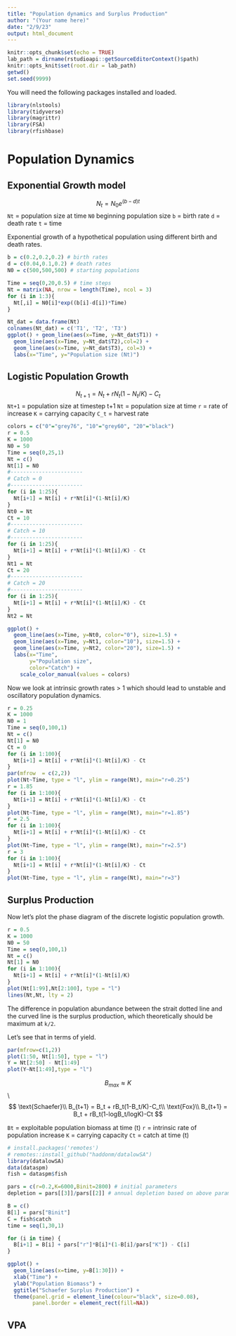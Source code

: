 ```yaml
---
title: "Population dynamics and Surplus Production"
author: "(Your name here)"
date: "2/9/23"
output: html_document
---
```


```r
knitr::opts_chunk$set(echo = TRUE)
lab_path = dirname(rstudioapi::getSourceEditorContext()$path)
knitr::opts_knit$set(root.dir = lab_path)
getwd()
set.seed(9999)
```

You will need the following packages installed and loaded. 
```r
library(nlstools)
library(tidyverse)
library(magrittr)
library(FSA)
library(rfishbase)
```  

# Population Dynamics

## Exponential Growth model
$$
N_t = N_0e^{(b-d)t}
$$
`Nt` = population size at time
`N0` beginning population size
`b` = birth rate
`d` = death rate
`t` = time

Exponential growth of a hypothetical population using different birth and death rates.
```r
b = c(0.2,0.2,0.2) # birth rates
d = c(0.04,0.1,0.2) # death rates
N0 = c(500,500,500) # starting populations

Time = seq(0,20,0.5) # time steps
Nt = matrix(NA, nrow = length(Time), ncol = 3)
for (i in 1:3){
  Nt[,i] = N0[i]*exp((b[i]-d[i])*Time)
}

Nt_dat = data.frame(Nt)
colnames(Nt_dat) = c('T1', 'T2', 'T3')
ggplot() + geom_line(aes(x=Time, y=Nt_dat$T1)) +
  geom_line(aes(x=Time, y=Nt_dat$T2),col=2) +
  geom_line(aes(x=Time, y=Nt_dat$T3), col=3) + 
  labs(x="Time", y="Population size (Nt)")
```

## Logistic Population Growth


$$
N_{t+1} = N_t + rN_t(1-N_t/K) - C_t 
$$
`Nt+1` = population size at timestep t+1
`Nt` = population size at time
`r` = rate of increase
`K` = carrying capacity
`C_t` = harvest rate  

```r
colors = c("0"="grey76", "10"="grey60", "20"="black")
r = 0.5
K = 1000
N0 = 50
Time = seq(0,25,1)
Nt = c()
Nt[1] = N0
#-----------------------
# Catch = 0
#-----------------------
for (i in 1:25){
  Nt[i+1] = Nt[i] + r*Nt[i]*(1-Nt[i]/K)
}
Nt0 = Nt
Ct = 10
#-----------------------
# Catch = 10
#-----------------------
for (i in 1:25){
  Nt[i+1] = Nt[i] + r*Nt[i]*(1-Nt[i]/K) - Ct
}
Nt1 = Nt
Ct = 20
#-----------------------
# Catch = 20
#-----------------------
for (i in 1:25){
  Nt[i+1] = Nt[i] + r*Nt[i]*(1-Nt[i]/K) - Ct
}
Nt2 = Nt

ggplot() + 
  geom_line(aes(x=Time, y=Nt0, color="0"), size=1.5) +
  geom_line(aes(x=Time, y=Nt1, color="10"), size=1.5) +
  geom_line(aes(x=Time, y=Nt2, color="20"), size=1.5) + 
  labs(x="Time", 
       y="Population size",
       color="Catch") +
    scale_color_manual(values = colors)
```
  
Now we look at intrinsic growth rates > 1 which should lead to unstable and oscillatory population dynamics. 
```r
r = 0.25
K = 1000
N0 = 1
Time = seq(0,100,1)
Nt = c()
Nt[1] = N0
Ct = 0
for (i in 1:100){
  Nt[i+1] = Nt[i] + r*Nt[i]*(1-Nt[i]/K) - Ct
}
par(mfrow  = c(2,2))
plot(Nt~Time, type = "l", ylim = range(Nt), main="r=0.25")
r = 1.85
for (i in 1:100){
  Nt[i+1] = Nt[i] + r*Nt[i]*(1-Nt[i]/K) - Ct
}
plot(Nt~Time, type = "l", ylim = range(Nt), main="r=1.85")
r = 2.5
for (i in 1:100){
  Nt[i+1] = Nt[i] + r*Nt[i]*(1-Nt[i]/K) - Ct
}
plot(Nt~Time, type = "l", ylim = range(Nt), main="r=2.5")
r = 3
for (i in 1:100){
  Nt[i+1] = Nt[i] + r*Nt[i]*(1-Nt[i]/K) - Ct
}
plot(Nt~Time, type = "l", ylim = range(Nt), main="r=3")
```

## Surplus Production

Now let's plot the phase diagram of the discrete logistic population growth.
```r
r = 0.5
K = 1000
N0 = 50
Time = seq(0,100,1)
Nt = c()
Nt[1] = N0
for (i in 1:100){
  Nt[i+1] = Nt[i] + r*Nt[i]*(1-Nt[i]/K)
}
plot(Nt[1:99],Nt[2:100], type = "l")
lines(Nt,Nt, lty = 2)
```
The difference in population abundance between the strait dotted line and the curved line is the surplus production, which theoretically should be maximum at `k/2`. 

Let's see that in terms of yield.
```r
par(mfrow=c(1,2))
plot(1:50, Nt[1:50], type = "l") 
Y = Nt[2:50] - Nt[1:49]
plot(Y~Nt[1:49],type = "l")
```

$$
B_{max} \approx K
$$
\\
$$
\text{Schaefer}\\
B_{t+1} = B_t + rB_t(1-B_t/K)-C_t\\
\text{Fox}\\
B_{t+1} = B_t + rB_t(1-logB_t/logK)-Ct
$$

`Bt` = exploitable population biomass at time (t)
`r` = intrinsic rate of population increase
`K` = carrying capacity
`Ct` = catch at time (t)

```r
# install.packages('remotes')
# remotes::install_github("haddonm/datalowSA")
library(datalowSA)
data(dataspm)
fish = dataspm$fish
```

```r
pars = c(r=0.2,K=6000,Binit=2800) # initial parameters
depletion = pars[[3]]/pars[[2]] # annual depletion based on above parameters, Binit/K

B = c()
B[1] = pars["Binit"]
C = fish$catch
time = seq(1,30,1)

for (i in time) {
  B[i+1] = B[i] + pars["r"]*B[i]*(1-B[i]/pars["K"]) - C[i]
}

ggplot() + 
  geom_line(aes(x=time, y=B[1:30])) + 
  xlab("Time") + 
  ylab("Population Biomass") +
  ggtitle("Schaefer Surplus Production") +
  theme(panel.grid = element_line(colour="black", size=0.08),
        panel.border = element_rect(fill=NA))
```

## VPA 









